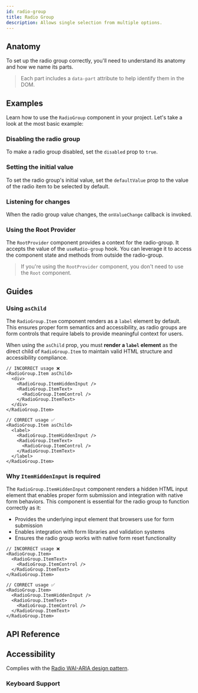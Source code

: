 ```yaml
---
id: radio-group
title: Radio Group
description: Allows single selection from multiple options.
---
```


<ComponentPreview id="RadioGroup" />

## Anatomy

To set up the radio group correctly, you'll need to understand its anatomy and how we name its parts.

> Each part includes a `data-part` attribute to help identify them in the DOM.

<Anatomy id="radio-group" />

## Examples

Learn how to use the `RadioGroup` component in your project. Let's take a look at the most basic example:

<Example id="basic" />

### Disabling the radio group

To make a radio group disabled, set the `disabled` prop to `true`.

<Example id="disabled" />

### Setting the initial value

To set the radio group's initial value, set the `defaultValue` prop to the value of the radio item to be selected by
default.

<Example id="initial-value" />

### Listening for changes

When the radio group value changes, the `onValueChange` callback is invoked.

<Example id="on-event" />

### Using the Root Provider

The `RootProvider` component provides a context for the radio-group. It accepts the value of the `useRadio-group` hook.
You can leverage it to access the component state and methods from outside the radio-group.

<Example id="root-provider" />

> If you're using the `RootProvider` component, you don't need to use the `Root` component.

## Guides

### Using `asChild`

The `RadioGroup.Item` component renders as a `label` element by default. This ensures proper form semantics and
accessibility, as radio groups are form controls that require labels to provide meaningful context for users.

When using the `asChild` prop, you must **render a `label` element** as the direct child of `RadioGroup.Item` to
maintain valid HTML structure and accessibility compliance.

```tsx
// INCORRECT usage ❌
<RadioGroup.Item asChild>
  <div>
    <RadioGroup.ItemHiddenInput />
    <RadioGroup.ItemText>
      <RadioGroup.ItemControl />
    </RadioGroup.ItemText>
  </div>
</RadioGroup.Item>

// CORRECT usage ✅
<RadioGroup.Item asChild>
  <label>
    <RadioGroup.ItemHiddenInput />
    <RadioGroup.ItemText>
      <RadioGroup.ItemControl />
    </RadioGroup.ItemText>
  </label>
</RadioGroup.Item>
```

### Why `ItemHiddenInput` is required

The `RadioGroup.ItemHiddenInput` component renders a hidden HTML input element that enables proper form submission and
integration with native form behaviors. This component is essential for the radio group to function correctly as it:

- Provides the underlying input element that browsers use for form submission
- Enables integration with form libraries and validation systems
- Ensures the radio group works with native form reset functionality

```tsx
// INCORRECT usage ❌
<RadioGroup.Item>
  <RadioGroup.ItemText>
    <RadioGroup.ItemControl />
  </RadioGroup.ItemText>
</RadioGroup.Item>

// CORRECT usage ✅
<RadioGroup.Item>
  <RadioGroup.ItemHiddenInput />
  <RadioGroup.ItemText>
    <RadioGroup.ItemControl />
  </RadioGroup.ItemText>
</RadioGroup.Item>
```

## API Reference

<ComponentTypes id="radio-group" />

## Accessibility

Complies with the [Radio WAI-ARIA design pattern](https://www.w3.org/WAI/ARIA/apg/patterns/radio/).

### Keyboard Support

<KeyBindingsTable id="radio-group" />
